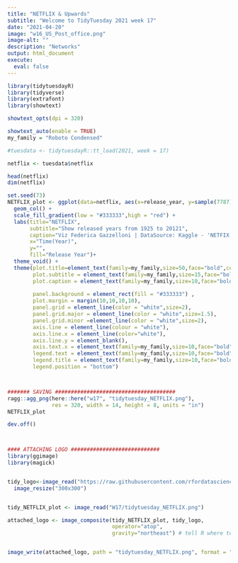 ```yaml
---
title: "NETFLIX & Upwards"
subtitle: "Welcome to TidyTuesday 2021 week 17"
date: "2021-04-20"
image: "w16_US_Post_office.png"
image-alt: ""
description: "Networks"
output: html_document
execute: 
  eval: false
---
```



```r

library(tidytuesdayR)
library(tidyverse)
library(extrafont)
library(showtext)

showtext_opts(dpi = 320)
```


```r

showtext_auto(enable = TRUE)
my_family = "Roboto Condensed"

#tuesdata <- tidytuesdayR::tt_load(2021, week = 17)

netflix <- tuesdata$netflix

head(netflix)
dim(netflix)

set.seed(73)
NETFLIX_plot <- ggplot(data=netflix, aes(x=release_year, y=sample(7787),fill=release_year)) +
  geom_col() +
  scale_fill_gradient(low = "#333333",high = "red") + 
  labs(title="NETFLIX",
       subtitle="Show released years from 1925 to 20121",
       caption="Viz Federica Gazzelloni | DataSource: Kaggle - 'NETFIX titles'| Tidytuesday week 17 & Upwards Day 20",
       x="Time(Year)",
       y="",
       fill="Release Year")+
  theme_void() +
  theme(plot.title=element_text(family=my_family,size=50,face="bold",color="red"),
        plot.subtitle = element_text(family=my_family,size=15,face="bold"),
        plot.caption = element_text(family=my_family,size=10,face="bold"),
        
        panel.background = element_rect(fill = "#333333") ,
        plot.margin = margin(10,10,10,10),
        panel.grid = element_line(color = "white",size=2),
        panel.grid.major = element_line(color = "white",size=1.5),
        panel.grid.minor =element_line(color = "white",size=2), 
        axis.line = element_line(colour = "white"),
        axis.line.x = element_line(color="white"),
        axis.line.y = element_blank(),
        axis.text.x = element_text(family=my_family,size=10,face="bold"),
        legend.text = element_text(family=my_family,size=10,face="bold"),
        legend.title = element_text(family=my_family,size=10,face="bold"),
        legend.position = "bottom")



####### SAVING ######################################
ragg::agg_png(here::here("w17", "tidytuesday_NETFLIX.png"),
              res = 320, width = 14, height = 8, units = "in")
NETFLIX_plot

dev.off()



#### ATTACHING LOGO ############################ 
library(ggimage)
library(magick)


tidy_logo<-image_read("https://raw.githubusercontent.com/rfordatascience/tidytuesday/master/static/plot_logo.png") %>%
  image_resize("300x300")


tidy_NETFLIX_plot <- image_read("W17/tidytuesday_NETFLIX.png")

attached_logo <- image_composite(tidy_NETFLIX_plot, tidy_logo,
                                 operator="atop",
                                 gravity="northeast") # tell R where to put the logo


image_write(attached_logo, path = "tidytuesday_NETFLIX.png", format = "png") # save final plot
```
